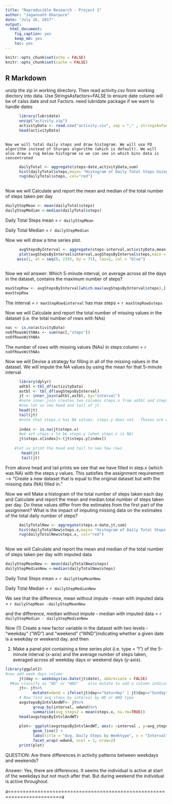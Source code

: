```yaml
---
title: "Reproducible Research - Project 1"
author: "Jagannath Gharpure"
date: "July 26, 2017"
output: 
  html_document: 
    fig_caption: yes
    keep_md: yes
    toc: yes
---
```


```r
knitr::opts_chunk$set(echo = FALSE)
knitr::opts_chunk$set(cache = FALSE)

```

## R Markdown

unzip the zip in working directory.  Then read activity.csv from working diectory into data. Use StringsAsfactors=FALSE to ensure date column will be of calss date and not Factors. need lubridate package if we want to handle dates

```r
      library(lubridate)
      unzip("activity.zip")
      activityData <- read.csv("activity.csv", sep = "," , stringsAsFactors = FALSE)
      head(activityData)
      
```
    Now we will total daily steps and draw histogram. We will use FD algorithm instead of Sturges algorithm (which is default). We will also draw a rug below histogram so we can see in which bins data is concentrated 
```r
      dailyTotal <- aggregate(steps~date,activityData,sum)
      hist(dailyTotal$steps,main= "Histogram of Daily Total Steps Using FD algorithm", sub = "Rug shows data density in bins", xlab = "Daily Total Steps" , ylab= "Frequency", col= "lightblue", breaks ="FD" )
      rug(dailyTotal$steps, col="red")
    
```

Now we will Calculate and report the mean and median of the total number of steps taken per day
```r
dailyStepMean <- mean(dailyTotal$steps)
dailyStepMedian <-median(dailyTotal$steps)
```
Daily Total Steps mean = `r dailyStepMean  `

Daily Total Median = `r dailyStepMedian  `

Now we will draw a time series plot.

```r
      avgStepsByInterval <- aggregate(steps~interval,activityData,mean)
      plot(avgStepsByInterval$interval,avgStepsByInterval$steps,main = "Steps Averaged across all days BY Interval" , xlab = "Interval", ylab = "Average Steps" ,  type="l", xaxt ="n")
     axis(1, at = seq(0, 2355, by = 75), las=2, col = "blue") 
    
```

Now we wil answer: Which 5-minute interval, on average across all the days in the dataset, contains the maximum number of steps?

```r
maxStepRow <- avgStepsByInterval[which.max(avgStepsByInterval$steps),]
maxStepRow

```
The interval = `r maxStepRow$interval` has max steps = `r maxStepRow$steps `

Now we will Calculate and report the total number of missing values in the dataset (i.e. the total number of rows with NAs)

```r
nac <- is.na(activityData)
noOfRowsWithNAs <- sum(nac[,"steps"])
noOfRowsWithNAs
```

The number of rows with missing values (NAs) in steps column = `r noOfRowsWithNAs `

Now we will Devise a strategy for filling in all of the missing values in the dataset. We will impute the NA values by using the mean for that 5-minute interval 


```r
      library(dplyr)      
      adtbl <-tbl_df(activityData)
      astbl <- tbl_df(avgStepsByInterval)
      jt <- inner_join(adtbl,astbl, by="interval") 
      #note inner_join creates two columns steps.x from adtbl and steps.y from astbl
      #now let us see head and tail of jt
      head(jt)
      tail(jt)
      #note that steps.x has NA values. steps.y does not.  Thoses are averages for the itnerval
      
      index <- is.na(jt$steps.x)
      #we set steps.x to be steps.y (when steps.x is NA)
      jt$steps.x[index]<-(jt$steps.y[index])
      
    #let us print the head and tail to see few rows        
       head(jt) 
       tail(jt)

```
From above head and tail prints we see that we have filled in step.x (which was NA) with the steps.y values.  This satisfies the assignment requirement --> "Create a new dataset that is equal to the original dataset but with the missing data (NA) filled in."


Now we will Make a histogram of the total number of steps taken each day and Calculate and report the mean and median total number of steps taken per day. Do these values differ from the estimates from the first part of the assignment? What is the impact of imputing missing data on the estimates of the total daily number of steps?

```r
      dailyTotalNew <- aggregate(steps.x~date,jt,sum)
      hist(dailyTotalNew$steps.x,main= "Histogram of Daily Total Steps(with imputed values) Using FD algorithm ", sub = "Rug shows data density in bins", xlab = "Daily Total Steps" , ylab= "Frequency", col= "lightblue", breaks ="FD" )
      rug(dailyTotalNew$steps.x, col="red")
    
```

Now we will Calculate and report the mean and median of the total number of steps taken per day with imputed data

```r
dailyStepMeanNew <- mean(dailyTotalNew$steps)
dailyStepMedianNew <-median(dailyTotalNew$steps)
```

Daily Total Steps mean = `r dailyStepMeanNew  `

Daily Total Median = `r dailyStepMedianNew  `

We see that the difference, mean without impute - mean with imputed data = `r dailyStepMean -dailyStepMeanNew  `

and the difference, median without impute - median with imputed data = `r dailyStepMedian - dailyStepMedianNew  `

Now  (1) Create a new factor variable in the dataset with two levels - "weekday" ("WD") and "weekend" ("WND")indicating whether a given date is a weekday or weekend day. and then

(2) Make a panel plot containing a time series plot (i.e. type = "l") of the 5-minute interval (x-axis) and the average number of steps taken, averaged across all weekday days or weekend days (y-axis). 


```r
library(ggplot2)
#now add week days column
      jt$day <- weekdays(as.Date(jt$date), abbreviate = FALSE)
  #Now classify as "WD" or "WND"    also mutate to add a column indicating WD or WND 
      jt<- jt%>%
            mutate(wdwnd = ifelse(jt$day=="Saturday" | jt$day=="Sunday", "WND", "WD"))
      # Now find avg steps by interval by WD or WND type     
      avgstepsByIntvlAndWT<- jt%>%
            group_by(interval, wdwnd)%>%
            summarise(avg_steps2 = mean(steps.x, na.rm=TRUE))
      head(avgstepsByIntvlAndWT)
      
      plot<- ggplot(avgstepsByIntvlAndWT, aes(x =interval , y=avg_steps2, color=wdwnd)) +
            geom_line() +
            labs(title = "Avg. Daily Steps by Weektype", x = "Interval", y = "No. of Steps") +
            facet_wrap(~wdwnd, ncol = 1, nrow=2) 
      print(plot)

```

QUESTION: Are there differences in activity patterns between weekdays and weekends?

Answer: Yes, there are differences. It seems the individual is active at start of the weekdays but not much after that. But during weekend the individual is active throughout.

a========================================================================a
